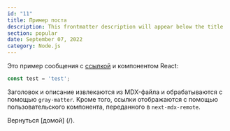 ```yaml
---
id: "11"
title: Пример поста
description: This frontmatter description will appear below the title
section: popular
date: September 07, 2022
category: Node.js
---
```


Это пример сообщения с [ссылкой](https://nextjs.org) и компонентом React:

```js
const test = 'test';
```

Заголовок и описание извлекаются из MDX-файла и обрабатываются с помощью `gray-matter`. Кроме того, ссылки отображаются с помощью пользовательского компонента, переданного в `next-mdx-remote`.

Вернуться [домой] (/).
